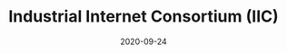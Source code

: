 ---
title: Industrial Internet Consortium (IIC)
tag: MachineFi
status: publish
date: 2020-09-24
slug: The IIC is a consortium of 300+ global IoT enterprises. IoTeX co-chairs the IIC Blockchain Task Group.
website: https://medium.com/iotex/iotex-amazon-and-huawei-selected-as-co-chairs-of-the-iic-blockchain-task-group-9032b7b7443f
twitter:
logo: /img/Industrial Internet Consortium (IIC).png
featured_img: https://wp.gcap1.iotex.io/wp-content/uploads/2020/10/industrial-ic.jpg
telegram:
---